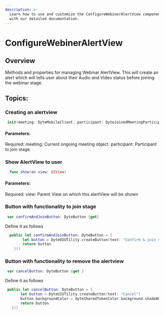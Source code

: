 ```yaml
---
description: >-
  Learn how to use and customize the ConfigureWebinerAlertView component in Dyte's iOS UiKit
  with our detailed documentation.
---
```


# ConfigureWebinerAlertView
## Overview
Methods and properties for managing Webinar AlertView. This will create an alert which will tells user about their 
Audio and Video status before joining the webinar stage.

## Topics:

### Creating an alertview

```swift
 init(meeting: DyteMobileClient, participant: DyteJoinedMeetingParticipant) {
```
#### Parameters:
Required: 
meeting: Current ongoing meeting object. 
participant: Participant to join stage.                                       

### Show AlertView to user 

```swift
  func show(on view: UIView)
```
#### Parameters:
Required: 
view: Parent View on which this alertView will be shown

### Button with functionality to join stage

```swift
 var confirmAndJoinButton: DyteButton {get}
```
Define it as follows 

```swift
  public let confirmAndJoinButton: DyteButton = {
        let button = DyteUIUTility.createButton(text: "Confirm & join stage")
        return button
    }()
```

### Button with functionality to remove the alertview
   
```swift
 var cancelButton: DyteButton {get }
```
Define it as follows 

 ```swift
  public let cancelButton: DyteButton = {
        let button = DyteUIUTility.createButton(text: "Cancel")
        button.backgroundColor = dyteSharedTokenColor.background.shade800
        return button
    }()
 ```

<head>
  <title>iOS ConfigureWebinerAlertView</title>
</head>
